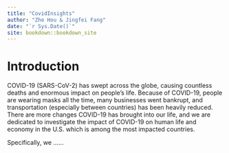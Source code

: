 ```yaml
--- 
title: "CovidInsights"
author: "Zhe Hou & Jingfei Fang"
date: "`r Sys.Date()`"
site: bookdown::bookdown_site
---
```


# Introduction
COVID-19 (SARS-CoV-2) has swept across the globe, causing countless deaths and enormous impact on people's life. Because of COVID-19, people are wearing masks all the time, many businesses went bankrupt, and transportation (especially between countries) has been heavily reduced. There are more changes COVID-19 has brought into our life, and we are dedicated to investigate the impact of COVID-19 on human life and economy in the U.S. which is among the most impacted countries. 

Specifically, we ......
